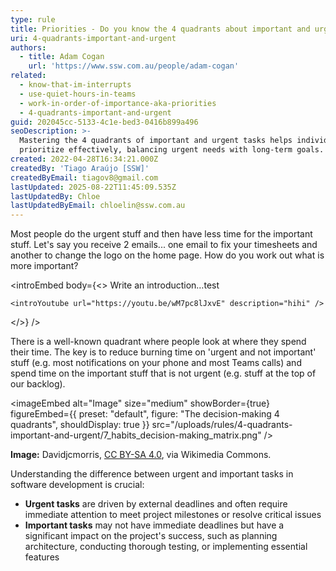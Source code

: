 ```yaml
---
type: rule
title: Priorities - Do you know the 4 quadrants about important and urgent tasks?
uri: 4-quadrants-important-and-urgent
authors:
  - title: Adam Cogan
    url: 'https://www.ssw.com.au/people/adam-cogan'
related:
  - know-that-im-interrupts
  - use-quiet-hours-in-teams
  - work-in-order-of-importance-aka-priorities
  - 4-quadrants-important-and-urgent
guid: 202045cc-5133-4c1e-bed3-0416b899a496
seoDescription: >-
  Mastering the 4 quadrants of important and urgent tasks helps individuals
  prioritize effectively, balancing urgent needs with long-term goals.
created: 2022-04-28T16:34:21.000Z
createdBy: 'Tiago Araújo [SSW]'
createdByEmail: tiagov8@gmail.com
lastUpdated: 2025-08-22T11:45:09.535Z
lastUpdatedBy: Chloe
lastUpdatedByEmail: chloelin@ssw.com.au
---
```


Most people do the urgent stuff and then have less time for the important stuff. Let's say you receive 2 emails... one email to fix your timesheets and another to change the logo on the home page. How do you work out what is more important?

<introEmbed
  body={<>
    Write an introduction…test
    
    <introYoutube url="https://youtu.be/wM7pc8lJxvE" description="hihi" />
  </>}
/>


There is a well-known quadrant where people look at where they spend their time. The key is to reduce burning time on 'urgent and not important' stuff (e.g. most notifications on your phone and most Teams calls) and spend time on the important stuff that is not urgent (e.g. stuff at the top of our backlog).

<imageEmbed
  alt="Image"
  size="medium"
  showBorder={true}
  figureEmbed={{
    preset: "default",
    figure: "The decision-making 4 quadrants",
    shouldDisplay: true
  }}
  src="/uploads/rules/4-quadrants-important-and-urgent/7_habits_decision-making_matrix.png"
/>

**Image:** Davidjcmorris, [CC BY-SA 4.0](https://creativecommons.org/licenses/by-sa/4.0), via Wikimedia Commons.

Understanding the difference between urgent and important tasks in software development is crucial:

* **Urgent tasks** are driven by external deadlines and often require immediate attention to meet project milestones or resolve critical issues
* **Important tasks** may not have immediate deadlines but have a significant impact on the project's success, such as planning architecture, conducting thorough testing, or implementing essential features
